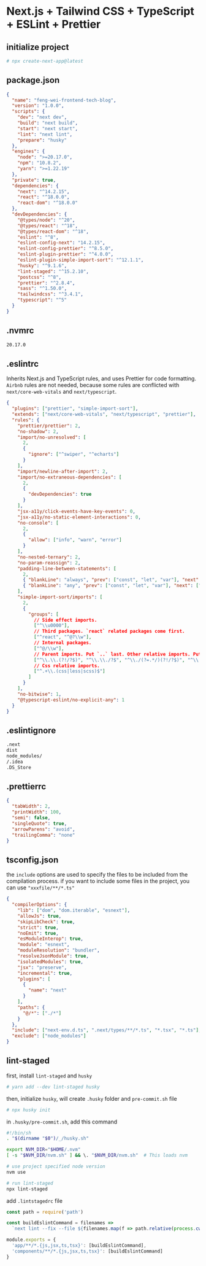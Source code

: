 # Next.js + Tailwind CSS + TypeScript + ESLint + Prettier

## initialize project

```bash
# npx create-next-app@latest
```

## package.json

```json
{
  "name": "feng-wei-frontend-tech-blog",
  "version": "1.0.0",
  "scripts": {
    "dev": "next dev",
    "build": "next build",
    "start": "next start",
    "lint": "next lint",
    "prepare": "husky"
  },
  "engines": {
    "node": ">=20.17.0",
    "npm": "10.8.2",
    "yarn": ">=1.22.19"
  },
  "private": true,
  "dependencies": {
    "next": "^14.2.15",
    "react": "^18.0.0",
    "react-dom": "^18.0.0"
  },
  "devDependencies": {
    "@types/node": "^20",
    "@types/react": "^18",
    "@types/react-dom": "^18",
    "eslint": "^8",
    "eslint-config-next": "14.2.15",
    "eslint-config-prettier": "^8.5.0",
    "eslint-plugin-prettier": "^4.0.0",
    "eslint-plugin-simple-import-sort": "^12.1.1",
    "husky": "^9.1.6",
    "lint-staged": "^15.2.10",
    "postcss": "^8",
    "prettier": "^2.8.4",
    "sass": "^1.50.0",
    "tailwindcss": "^3.4.1",
    "typescript": "^5"
  }
}
```

## .nvmrc

```bash
20.17.0
```

## .eslintrc

Inherits Next.js and TypeScript rules, and uses Prettier for code formatting.
`Airbnb` rules are not needed, because some rules are conflicted with `next/core-web-vitals` and `next/typescript`.

```json
{
  "plugins": ["prettier", "simple-import-sort"],
  "extends": ["next/core-web-vitals", "next/typescript", "prettier"],
  "rules": {
    "prettier/prettier": 2,
    "no-shadow": 2,
    "import/no-unresolved": [
      2,
      {
        "ignore": ["^swiper", "^echarts"]
      }
    ],
    "import/newline-after-import": 2,
    "import/no-extraneous-dependencies": [
      2,
      {
        "devDependencies": true
      }
    ],
    "jsx-a11y/click-events-have-key-events": 0,
    "jsx-a11y/no-static-element-interactions": 0,
    "no-console": [
      2,
      {
        "allow": ["info", "warn", "error"]
      }
    ],
    "no-nested-ternary": 2,
    "no-param-reassign": 2,
    "padding-line-between-statements": [
      2,
      { "blankLine": "always", "prev": ["const", "let", "var"], "next": "*" },
      { "blankLine": "any", "prev": ["const", "let", "var"], "next": ["const", "let", "var"] }
    ],
    "simple-import-sort/imports": [
      2,
      {
        "groups": [
          // Side effect imports.
          ["^\\u0000"],
          // Third packages. `react` related packages come first.
          ["^react", "^@?\\w"],
          // Internal packages.
          ["^@/\\w"],
          // Parent imports. Put `..` last. Other relative imports. Put same-folder imports and `.` last.
          ["^\\.\\.(?!/?$)", "^\\.\\./?$", "^\\./(?=.*/)(?!/?$)", "^\\.(?!/?$)", "^\\./?$"],
          // Css relative imports.
          ["^.+\\.(css|less|scss)$"]
        ]
      }
    ],
    "no-bitwise": 1,
    "@typescript-eslint/no-explicit-any": 1
  }
}
```

## .eslintignore

```bash
.next
dist
node_modules/
/.idea
.DS_Store

```

## .prettierrc

```json
{
  "tabWidth": 2,
  "printWidth": 100,
  "semi": false,
  "singleQuote": true,
  "arrowParens": "avoid",
  "trailingComma": "none"
}
```

## tsconfig.json

the `include` options are used to specify the files to be included from the compilation process.
if you want to include some files in the project, you can use `"xxxfile/**/*.ts"`

```json
{
  "compilerOptions": {
    "lib": ["dom", "dom.iterable", "esnext"],
    "allowJs": true,
    "skipLibCheck": true,
    "strict": true,
    "noEmit": true,
    "esModuleInterop": true,
    "module": "esnext",
    "moduleResolution": "bundler",
    "resolveJsonModule": true,
    "isolatedModules": true,
    "jsx": "preserve",
    "incremental": true,
    "plugins": [
      {
        "name": "next"
      }
    ],
    "paths": {
      "@/*": ["./*"]
    }
  },
  "include": ["next-env.d.ts", ".next/types/**/*.ts", "*.tsx", "*.ts"],
  "exclude": ["node_modules"]
}
```

## lint-staged

first, install `lint-staged` and `husky`

```bash
# yarn add --dev lint-staged husky
```

then, initialize `husky`, will create `.husky` folder and `pre-commit.sh` file

```bash
# npx husky init
```

in `.husky/pre-commit.sh`, add this command

```bash
#!/bin/sh
. "$(dirname "$0")/_/husky.sh"

export NVM_DIR="$HOME/.nvm"
[ -s "$NVM_DIR/nvm.sh" ] && \. "$NVM_DIR/nvm.sh"  # This loads nvm

# use project specified node version
nvm use

# run lint-staged
npx lint-staged
```

add `.lintstagedrc` file

```js
const path = require('path')

const buildEslintCommand = filenames =>
  `next lint --fix --file ${filenames.map(f => path.relative(process.cwd(), f)).join(' --file ')}`

module.exports = {
  'app/**/*.{js,jsx,ts,tsx}': [buildEslintCommand],
  'components/**/*.{js,jsx,ts,tsx}': [buildEslintCommand]
}
```
